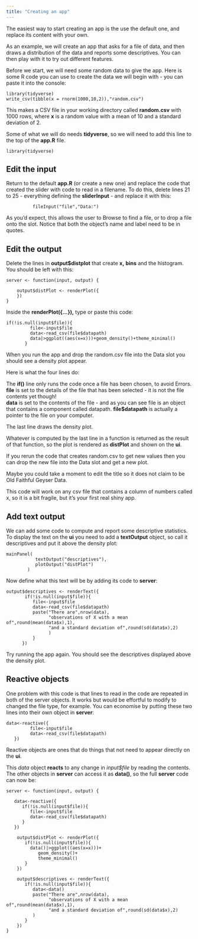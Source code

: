 ```yaml
---
title: "Creating an app"
---
```


The easiest way to start creating an app is the use the default one, and replace its content with your own.

As an example, we will create an app that asks for a file of data, and then draws a distribution of the data and reports some descriptives. You can then play with it to try out different features.

Before we start, we will need some random data to give the app. Here is some R code you can use to create the data we will begin with - you can paste it into the console:

```         
library(tidyverse)
write_csv(tibble(x = rnorm(1000,10,2)),"random.csv")
```

This makes a CSV file in your working directory called **random.csv** with 1000 rows, where **x** is a random value with a mean of 10 and a standard deviation of 2.

Some of what we will do needs **tidyverse**, so we will need to add this line to the top of the **app.R** file.

```         
library(tidyverse)
```

## Edit the input

Return to the default **app.R** (or create a new one) and replace the code that created the slider with code to read in a filename. To do this, delete lines 21 to 25 - everything defining the **sliderInput** - and replace it with this:

```         
          fileInput("file","Data:")
```

As you'd expect, this allows the user to Browse to find a file, or to drop a file onto the slot. Notice that both the object's name and label need to be in quotes.

## Edit the output

Delete the lines in **output\$distplot** that create **x,** **bins** and the histogram. You should be left with this:

```         
server <- function(input, output) {

    output$distPlot <- renderPlot({
    })
}
```

Inside the **renderPlot({...}),** type or paste this code:

```         
if(!is.null(input$file)){
         file<-input$file
         data<-read_csv(file$datapath)
         data|>ggplot((aes(x=x)))+geom_density()+theme_minimal()
       }
```

When you run the app and drop the random.csv file into the Data slot you should see a density plot appear.

Here is what the four lines do:

The **if()** line only runs the code once a file has been chosen, to avoid Errors.\
**file** is set to the details of the file that has been selected - it is not the file contents yet though!\
**data** is set to the contents of the file - and as you can see file is an object that contains a component called datapath. **file\$datapath** is actually a pointer to the file on your computer.

The last line draws the density plot.

Whatever is computed by the last line in a function is returned as the result of that function, so the plot is rendered as **distPlot** and shown on the **ui**.

If you rerun the code that creates random.csv to get new values then you can drop the new file into the Data slot and get a new plot.

Maybe you could take a moment to edit the title so it does not claim to be Old Faithful Geyser Data.

This code will work on any csv file that contains a column of numbers called x, so it is a bit fragile, but it's your first real shiny app.

## Add text output

We can add some code to compute and report some descriptive statistics. To display the text on the **ui** you need to add a **textOutput** object, so call it descriptives and put it above the density plot:

```         
mainPanel(
           textOutput("descriptives"),
           plotOutput("distPlot")
        )
```

Now define what this text will be by adding its code to **server**:

```         
output$descriptives <- renderText({
       if(!is.null(input$file)){ 
          file<-input$file
          data<-read_csv(file$datapath)
          paste("There are",nrow(data),
                "observations of X with a mean of",round(mean(data$x),1),
                "and a standard deviation of",round(sd(data$x),2)
                )
          }
      })
```

Try running the app again. You should see the descriptives displayed above the density plot.

## Reactive objects

One problem with this code is that lines to read in the code are repeated in both of the server objects. It works but would be effortful to modify to changed the file type, for example. You can economise by putting these two lines into their own object in **server**:

```         
data<-reactive({
         file<-input$file
         data<-read_csv(file$datapath)
   })
```
Reactive objects are ones that do things that not need to appear directly on the **ui**.

This *data* object **reacts** to any change in *input\$file* by reading the contents. The other objects in **server** can access it as **data()**, so the full **server** code can now be:

```         
server <- function(input, output) {
   
   data<-reactive({
      if(!is.null(input$file)){
         file<-input$file
         data<-read_csv(file$datapath)
      }
   })
   
    output$distPlot <- renderPlot({
       if(!is.null(input$file)){
         data()|>ggplot((aes(x=x)))+
            geom_density()+
            theme_minimal()
       }
    })
    
    output$descriptives <- renderText({
       if(!is.null(input$file)){ 
          data<-data()
          paste("There are",nrow(data),
                "observations of X with a mean of",round(mean(data$x),1),
                "and a standard deviation of",round(sd(data$x),2)
          )
       }
    })
}   
```


